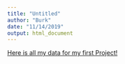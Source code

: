 ```yaml
---
title: "Untitled"
author: "Burk"
date: "11/14/2019"
output: html_document
---
```



<a href="https://burkj2003.shinyapps.io/Unit12/">Here is all my data for my first Project!</a>